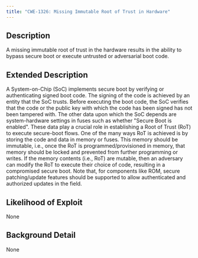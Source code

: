 ```yaml
---
title: "CWE-1326: Missing Immutable Root of Trust in Hardware"
---
```


## Description
A missing immutable root of trust in the hardware results in the ability to bypass secure boot or execute untrusted or adversarial boot code.

## Extended Description

A System-on-Chip (SoC) implements secure boot by verifying or authenticating signed boot code. The signing of the code is achieved by an entity that the SoC trusts.  Before executing the boot code, the SoC verifies that the code or the public key with which the code has been signed has not been tampered with. The other data upon which the SoC depends are system-hardware settings in fuses such as whether "Secure Boot is enabled". These data play a crucial role in establishing a Root of Trust (RoT) to execute secure-boot flows.
One of the many ways RoT is achieved is by storing the code and data in memory or fuses. This memory should be immutable, i.e., once the RoT is programmed/provisioned in memory, that memory should be locked and prevented from further programming or writes. If the memory contents (i.e., RoT) are mutable, then an adversary can modify the RoT to execute their choice of code, resulting in a compromised secure boot.
Note that, for components like ROM, secure patching/update features should be supported to allow authenticated and authorized updates in the field. 


## Likelihood of Exploit
None

## Background Detail
None
        